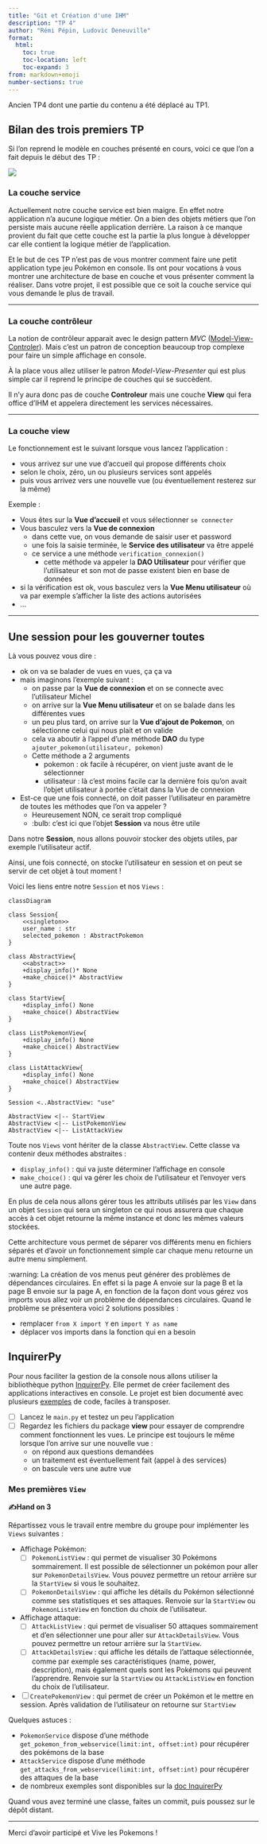 ```yaml
---
title: "Git et Création d'une IHM"
description: "TP 4"
author: "Rémi Pépin, Ludovic Deneuville"
format:
  html:
    toc: true
    toc-location: left
    toc-expand: 3
from: markdown+emoji
number-sections: true
---
```


::: callout-note
Ancien TP4 dont une partie du contenu a été déplacé au TP1.
:::


## Bilan des trois premiers TP 

Si l'on reprend le modèle en couches présenté en cours, voici ce que l'on a fait depuis le début des TP :

![](img/TP4_couches.jpg)

### La couche service

Actuellement notre couche service est bien maigre. En effet notre application n'a aucune logique métier. On a bien des objets métiers que l'on persiste mais aucune réelle application derrière. La raison à ce manque provient du fait que cette couche est la partie la plus longue à développer car elle contient la logique métier de l'application. 

Et le but de ces TP n'est pas de vous montrer comment faire une petit application type jeu Pokémon en console. Ils ont pour vocations à vous montrer une architecture de base en couche et vous présenter comment la réaliser. Dans votre projet, il est possible que ce soit la couche service qui vous demande le plus de travail.

---

### La couche contrôleur

La notion de contrôleur apparait avec le design pattern *MVC* ([Model-View-Controler](https://fr.wikipedia.org/wiki/Mod%C3%A8le-vue-contr%C3%B4leur)). Mais c'est un patron de conception beaucoup trop complexe pour faire un simple affichage en console. 

À la place vous allez utiliser le patron *Model-View-Presenter* qui est plus simple car il reprend le principe de couches qui se succèdent.

Il n'y aura donc pas de couche **Controleur** mais une couche **View** qui fera office d'IHM et appelera directement les services nécessaires.

---

### La couche view

Le fonctionnement est le suivant lorsque vous lancez l'application : 

* vous arrivez sur une vue d'accueil qui propose différents choix
* selon le choix, zéro, un ou plusieurs services sont appelés
* puis vous arrivez vers une nouvelle vue (ou éventuellement resterez sur la même)

Exemple : 

* Vous êtes sur la **Vue d'accueil** et vous sélectionner `se connecter`
* Vous basculez vers la **Vue de connexion**
    * dans cette vue, on vous demande de saisir user et password
    * une fois la saisie terminée, le **Service des utilisateur** va être appelé
    * ce service a une méthode `verification_connexion()`
        * cette méthode va appeler la **DAO Utilisateur** pour vérifier que l'utilisateur et son mot de passe existent bien en base de données
* si la vérification est ok, vous basculez vers la **Vue Menu utilisateur** où va par exemple s'afficher la liste des actions autorisées
* ...

---

##  Une session pour les gouverner toutes

Là vous pouvez vous dire : 

* ok on va se balader de vues en vues, ça ça va
* mais imaginons l'exemple suivant :
    * on passe par la **Vue de connexion** et on se connecte avec l'utilisateur Michel
    * on arrive sur la **Vue Menu utilisateur** et on se balade dans les différentes vues
    * un peu plus tard, on arrive sur la **Vue d'ajout de Pokemon**, on sélectionne celui qui nous plait et on valide
    * cela va aboutir à l'appel d'une méthode **DAO** du type `ajouter_pokemon(utilisateur, pokemon)`
    * Cette méthode a 2 arguments
        * pokemon : ok facile à récupérer, on vient juste avant de le sélectionner
        * utilisateur : là c'est moins facile car la dernière fois qu'on avait l'objet utilisateur à portée c'était dans la Vue de connexion
* Est-ce que une fois connecté, on doit passer l'utilisateur en paramètre de toutes les méthodes que l'on va appeler ?
    * Heureusement NON, ce serait trop compliqué
    * :bulb: c'est ici que l'objet **Session** va nous être utile

Dans notre **Session**, nous allons pouvoir stocker des objets utiles, par exemple l'utilisateur actif. 

Ainsi, une fois connecté, on stocke l'utilisateur en session et on peut se servir de cet objet à tout moment !

Voici les liens entre notre `Session` et nos `Views` :

```mermaid
classDiagram

class Session{
	<<singleton>>
	user_name : str
	selected_pokemon : AbstractPokemon
}

class AbstractView{
	<<abstract>>
	+display_info()* None
	+make_choice()* AbstractView
}

class StartView{
	+display_info() None
	+make_choice() AbstractView
}

class ListPokemonView{
	+display_info() None
	+make_choice() AbstractView
}

class ListAttackView{
	+display_info() None
	+make_choice() AbstractView
}

Session <..AbstractView: "use"

AbstractView <|-- StartView
AbstractView <|-- ListPokemonView
AbstractView <|-- ListAttackView
```

Toute nos `Views` vont hériter de la classe `AbstractView`. Cette classe va contenir deux méthodes abstraites :

- `display_info()` : qui va juste déterminer l'affichage en console
- `make_choice()` : qui va gérer les choix de l'utilisateur et l'envoyer vers une autre page.

En plus de cela nous allons gérer tous les attributs utilisés par les `View` dans un objet `Session` qui sera un singleton ce qui nous assurera que chaque accès à cet objet retourne la même instance et donc les mêmes valeurs stockées.

Cette architecture vous permet de séparer vos différents menu en fichiers séparés et d'avoir un fonctionnement simple car chaque menu retourne un autre menu simplement.

:warning: La création de vos menus peut générer des problèmes de dépendances circulaires. En effet si la page A envoie sur la page B et la page B envoie sur la page A, en fonction de la façon dont vous gérez vos imports vous allez voir un problème de dépendances circulaires. Quand le problème se présentera voici 2 solutions possibles : 

* remplacer `from X import Y` en `import Y as name`
* déplacer vos imports dans la fonction qui en a besoin

##  InquirerPy 

Pour nous faciliter la gestion de la console nous allons utiliser la bibliothèque python [InquirerPy](https://inquirerpy.readthedocs.io/en/latest/). Elle permet de créer facilement des applications interactives en console. Le projet est bien documenté avec plusieurs [exemples](https://github.com/kazhala/InquirerPy/tree/master/examples) de code, faciles à transposer.

* [ ] Lancez le `main.py` et testez un peu l'application
* [ ] Regardez les fichiers du package **view** pour essayer de comprendre comment fonctionnent les vues. Le principe est toujours le même lorsque l'on arrive sur une nouvelle vue : 
    * on répond aux questions demandées
    * un traitement est éventuellement fait (appel à des services)
    * on bascule vers une autre vue


### Mes premières `View`

**✍Hand on 3**

Répartissez vous le travail entre membre du groupe pour implémenter les `Views` suivantes :

* Affichage Pokémon:
  * [ ] `PokemonListView` : qui permet de visualiser 30 Pokémons sommairement. Il est possible de sélectionner un pokémon pour aller sur `PokemonDetailsView`.  Vous pouvez permettre un retour arrière sur la `StartView` si vous le souhaitez.
  * [ ] `PokemonDetailsView` : qui affiche les détails du Pokémon sélectionné comme ses statistiques et ses attaques. Renvoie sur la `StartView` ou `PokemonListeView` en fonction du choix de l'utilisateur.
* Affichage attaque:
  * [ ] `AttackListView` :  qui permet de visualiser 50 attaques sommairement et d'en sélectionner une pour aller sur `AttackDetailsView`.  Vous pouvez permettre un retour arrière sur la `StartView`.
  * [ ] `AttackDetailsView` : qui affiche les détails de l'attaque sélectionnée, comme par exemple ses caractéristiques (name, power, description), mais également quels sont les Pokémons qui peuvent l'apprendre. Renvoie sur la `StartView` ou `AttackListView` en fonction du choix de l'utilisateur.
* [ ] `CreatePokemonView` : qui permet de créer un Pokémon et le mettre en session. Après validation de l'utilisateur on retourne sur `StartView`



Quelques astuces :

- `PokemonService` dispose d'une méthode `get_pokemon_from_webservice(limit:int, offset:int)` pour récupérer des pokémons de la base
- `AttackService` dispose d'une méthode `get_attacks_from_webservice(limit:int, offset:int)` pour récupérer des attaques de la base
- de nombreux exemples sont disponibles sur la [doc InquirerPy](https://inquirerpy.readthedocs.io/en/latest/pages/prompts/list.html)


Quand vous avez terminé une classe, faites un commit, puis poussez sur le dépôt distant.

---

Merci d'avoir participé et Vive les Pokemons !